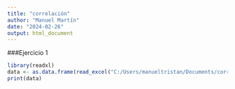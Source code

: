 ```yaml
---
title: "correlación"
author: "Manuel Martín"
date: "2024-02-26"
output: html_document
---
```


###Ejercicio 1

```r
library(readxl)
data <- as.data.frame(read_excel("C:/Users/manueltristan/Documents/correlacion/data.xlsx"))
print(data)
```